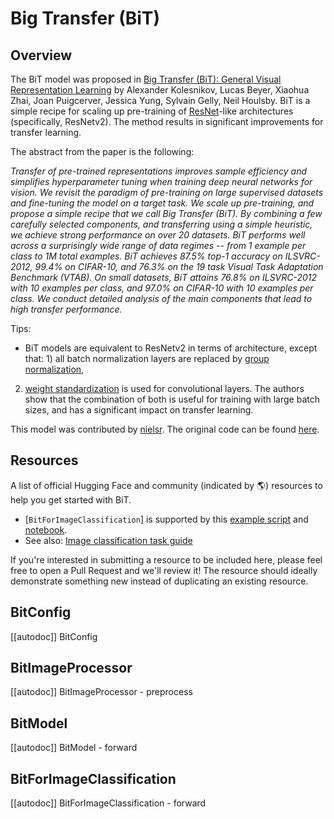<!--Copyright 2022 The HuggingFace Team. All rights reserved.

Licensed under the Apache License, Version 2.0 (the "License"); you may not use this file except in compliance with
the License. You may obtain a copy of the License at

http://www.apache.org/licenses/LICENSE-2.0

Unless required by applicable law or agreed to in writing, software distributed under the License is distributed on
an "AS IS" BASIS, WITHOUT WARRANTIES OR CONDITIONS OF ANY KIND, either express or implied. See the License for the
specific language governing permissions and limitations under the License.
-->

# Big Transfer (BiT)

## Overview

The BiT model was proposed in [Big Transfer (BiT): General Visual Representation Learning](https://arxiv.org/abs/1912.11370) by Alexander Kolesnikov, Lucas Beyer, Xiaohua Zhai, Joan Puigcerver, Jessica Yung, Sylvain Gelly, Neil Houlsby.
BiT is a simple recipe for scaling up pre-training of [ResNet](resnet)-like architectures (specifically, ResNetv2). The method results in significant improvements for transfer learning.

The abstract from the paper is the following:

*Transfer of pre-trained representations improves sample efficiency and simplifies hyperparameter tuning when training deep neural networks for vision. We revisit the paradigm of pre-training on large supervised datasets and fine-tuning the model on a target task. We scale up pre-training, and propose a simple recipe that we call Big Transfer (BiT). By combining a few carefully selected components, and transferring using a simple heuristic, we achieve strong performance on over 20 datasets. BiT performs well across a surprisingly wide range of data regimes -- from 1 example per class to 1M total examples. BiT achieves 87.5% top-1 accuracy on ILSVRC-2012, 99.4% on CIFAR-10, and 76.3% on the 19 task Visual Task Adaptation Benchmark (VTAB). On small datasets, BiT attains 76.8% on ILSVRC-2012 with 10 examples per class, and 97.0% on CIFAR-10 with 10 examples per class. We conduct detailed analysis of the main components that lead to high transfer performance.*

Tips:

- BiT models are equivalent to ResNetv2 in terms of architecture, except that: 1) all batch normalization layers are replaced by [group normalization](https://arxiv.org/abs/1803.08494),
2) [weight standardization](https://arxiv.org/abs/1903.10520) is used for convolutional layers. The authors show that the combination of both is useful for training with large batch sizes, and has a significant
impact on transfer learning.

This model was contributed by [nielsr](https://huggingface.co/nielsr).
The original code can be found [here](https://github.com/google-research/big_transfer).

## Resources

A list of official Hugging Face and community (indicated by 🌎) resources to help you get started with BiT.

<PipelineTag pipeline="image-classification"/>

- [`BitForImageClassification`] is supported by this [example script](https://github.com/huggingface/transformers/tree/main/examples/pytorch/image-classification) and [notebook](https://colab.research.google.com/github/huggingface/notebooks/blob/main/examples/image_classification.ipynb).
- See also: [Image classification task guide](./tasks/image_classification)

If you're interested in submitting a resource to be included here, please feel free to open a Pull Request and we'll review it! The resource should ideally demonstrate something new instead of duplicating an existing resource.

## BitConfig

[[autodoc]] BitConfig

## BitImageProcessor

[[autodoc]] BitImageProcessor
    - preprocess

## BitModel

[[autodoc]] BitModel
    - forward

## BitForImageClassification

[[autodoc]] BitForImageClassification
    - forward

